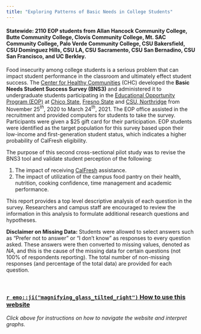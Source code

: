 ```yaml
---
title: "Exploring Patterns of Basic Needs in College Students"
---
```


#### Statewide: 2110 EOP students from Allan Hancock Community College, Butte Community College, Clovis Community College, Mt. SAC Community College, Palo Verde Community College, CSU Bakersfield, CSU Dominguez Hills, CSU LA, CSU Sacramento, CSU San Bernadino, CSU San Francisco, and UC Berkley.

Food insecurity among college students is a serious problem that can impact student performance in the classroom and ultimately effect student success. The [Center for Healthy Communities](https://www.csuchico.edu/chc/) (CHC) developed the **Basic Needs Student Success Survey (BNS3)** and administered it to undergraduate students participating in the [Educational Opportunity Program (EOP)](https://www2.calstate.edu/attend/student-services/eop) at [Chico State](https://www.csuchico.edu/eop/), [Fresno State](https://www.fresnostate.edu/studentaffairs/eop/abouteop.html) and [CSU, Northridge](https://www.csun.edu/csun-eop) from November 25$^{th}$, 2020 to March 24$^{th}$, 2021. The EOP office assisted in the recruitment and provided computers for students to take the survey. Participants were given a \$25 gift card for their participation. EOP students were identified as the target population for this survey based upon their low-income and first-generation student status, which indicates a higher probability of CalFresh eligibility.

The purpose of this second cross-sectional pilot study was to revise the BNS3 tool and validate student perception of the following:  

1. The impact of receiving [CalFresh](https://www.csuchico.edu/calfresh/index.shtml) assistance.
2. The impact of utilization of the campus food pantry on their health, nutrition, cooking
confidence, time management and academic performance. 

This report provides a top level descriptive analysis of each question in the survey. Researchers and campus staff are encouraged to review the information in this analysis to formulate additional research questions and hypotheses.

**Disclaimer on Missing Data:** Students were allowed to select answers such as "Prefer not to answer" or "I don't know" as responses to every question asked. These answers were then converted to missing values, denoted as *NA*, and this is the cause of the missing data for certain questions (not 100% of respondents reporting). The total number of non-missing responses (and percentage of the total data) are provided for each question. 

<br />

### [`r emo::ji("magnifying_glass_tilted_right")` How to use this website](Instructions.html)
*Click above for instructions on how to navigate the website and interpret graphs.*
